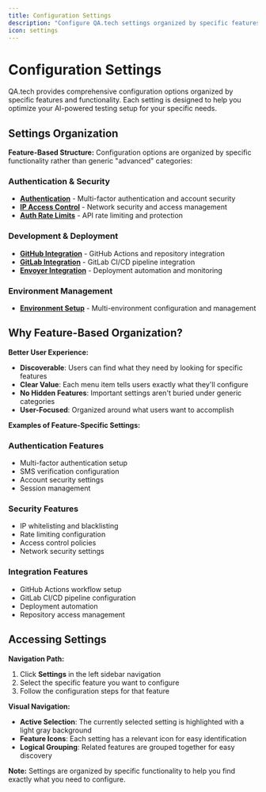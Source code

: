 ```yaml
---
title: Configuration Settings
description: "Configure QA.tech settings organized by specific features and functionality"
icon: settings
---
```


# Configuration Settings

QA.tech provides comprehensive configuration options organized by specific features and functionality. Each setting is designed to help you optimize your AI-powered testing setup for your specific needs.

## Settings Organization

**Feature-Based Structure:**
Configuration options are organized by specific functionality rather than generic "advanced" categories:

### Authentication & Security
- **[Authentication](/configuration/authentication)** - Multi-factor authentication and account security
- **[IP Access Control](/configuration/ip-access-control)** - Network security and access management
- **[Auth Rate Limits](/configuration/auth-rate-limits)** - API rate limiting and protection

### Development & Deployment
- **[GitHub Integration](/configuration/github)** - GitHub Actions and repository integration
- **[GitLab Integration](/configuration/gitlab)** - GitLab CI/CD pipeline integration
- **[Envoyer Integration](/configuration/envoyer)** - Deployment automation and monitoring

### Environment Management
- **[Environment Setup](/configuration/environment-setup)** - Multi-environment configuration and management

## Why Feature-Based Organization?

**Better User Experience:**
- **Discoverable**: Users can find what they need by looking for specific features
- **Clear Value**: Each menu item tells users exactly what they'll configure
- **No Hidden Features**: Important settings aren't buried under generic categories
- **User-Focused**: Organized around what users want to accomplish

**Examples of Feature-Specific Settings:**

### Authentication Features
- Multi-factor authentication setup
- SMS verification configuration
- Account security settings
- Session management

### Security Features
- IP whitelisting and blacklisting
- Rate limiting configuration
- Access control policies
- Network security settings

### Integration Features
- GitHub Actions workflow setup
- GitLab CI/CD pipeline configuration
- Deployment automation
- Repository access management

## Accessing Settings

**Navigation Path:**
1. Click **Settings** in the left sidebar navigation
2. Select the specific feature you want to configure
3. Follow the configuration steps for that feature

**Visual Navigation:**
- **Active Selection**: The currently selected setting is highlighted with a light gray background
- **Feature Icons**: Each setting has a relevant icon for easy identification
- **Logical Grouping**: Related features are grouped together for easy discovery

**Note:** Settings are organized by specific functionality to help you find exactly what you need to configure. 